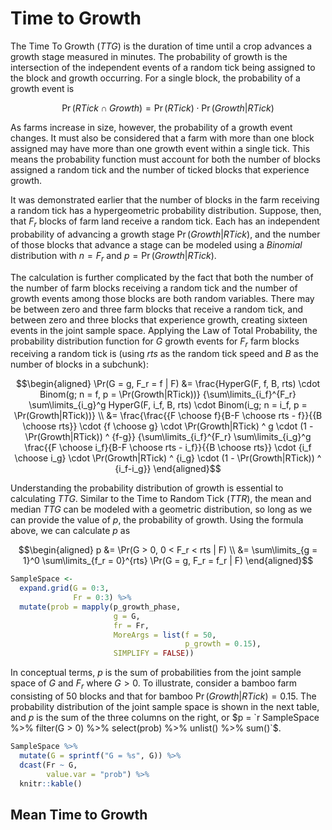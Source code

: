 # Time to Growth

The Time To Growth ($TTG$) is the duration of time until a crop advances a growth stage measured in minutes. The probability of growth is the intersection of the independent events of a random tick being assigned to the block and growth occurring. For a single block, the probability of a growth event is 

$$
\Pr(RTick \cap Growth) = \Pr(RTick) \cdot \Pr(Growth | RTick)
$$

As farms increase in size, however, the probability of a growth event changes. It must also be considered that a farm with more than one block assigned may have more than one growth event within a single tick. This means the probability function must account for both the number of blocks assigned a random tick and the number of ticked blocks that experience growth. 

It was demonstrated earlier that the number of blocks in the farm receiving a random tick has a hypergeometric probability distribution. Suppose, then, that $F_r$ blocks of farm land receive a random tick. Each has an independent probability of advancing a growth stage $\Pr(Growth|RTick)$, and the number of those blocks that advance a stage can be modeled using a _Binomial_ distribution with $n = F_r$ and $p = \Pr(Growth|RTick)$.

The calculation is further complicated by the fact that both the number of the number of farm blocks receiving a random tick and the number of growth events among those blocks are both random variables. There may be between zero and three farm blocks that receive a random tick, and between zero and three blocks that experience growth, creating sixteen events in the joint sample space. Applying the Law of Total Probability, the probability distribution function for $G$ growth events for $F_r$ farm blocks receiving a random tick is (using $rts$ as the random tick speed and $B$ as the number of blocks in a subchunk):

$$\begin{aligned}
\Pr(G = g, F_r = f | F)
  &= \frac{HyperG(F, f, B, rts) \cdot Binom(g; n = f, p = \Pr(Growth|RTick))}
          {\sum\limits_{i_f}^{F_r} \sum\limits_{i_g}^g 
            HyperG(F, i_f, B, rts) \cdot 
            Binom(i_g; n = i_f, p = \Pr(Growth|RTick))} \\
  &= \frac{\frac{{F \choose f}{B-F \choose rts - f}}{{B \choose rts}} \cdot 
                 {f \choose g} \cdot \Pr(Growth|RTick) ^ g \cdot (1 - \Pr(Growth|RTick)) ^ {f-g}}
          {\sum\limits_{i_f}^{F_r} \sum\limits_{i_g}^g 
              \frac{{F \choose i_f}{B-F \choose rts - i_f}}{{B \choose rts}} \cdot 
              {i_f \choose i_g} \cdot \Pr(Growth|RTick) ^ {i_g} \cdot (1 - \Pr(Growth|RTick)) ^ {i_f-i_g}}
\end{aligned}$$

Understanding the probability distribution of growth is essential to calculating $TTG$. Similar to the Time to Random Tick ($TTR$), the mean and median $TTG$ can be modeled with a geometric distribution, so long as we can provide the value of $p$, the probability of growth. Using the formula above, we can calculate $p$ as 

$$\begin{aligned}
p &= \Pr(G > 0, 0 < F_r < rts | F) \\
  &= \sum\limits_{g = 1}^0 
     \sum\limits_{f_r = 0}^{rts} \Pr(G = g, F_r = f_r | F)
\end{aligned}$$

```r
SampleSpace <- 
  expand.grid(G = 0:3, 
              Fr = 0:3) %>% 
  mutate(prob = mapply(p_growth_phase, 
                       g = G, 
                       fr = Fr, 
                       MoreArgs = list(f = 50, 
                                       p_growth = 0.15),
                       SIMPLIFY = FALSE)) 
```

In conceptual terms, $p$ is the sum of probabilities from the joint sample space of $G$ and $F_r$ where $G > 0$. To illustrate, consider a bamboo farm consisting of 50 blocks and that for bamboo $\Pr(Growth | RTick) = 0.15$. The probability distribution of the joint sample space is shown in the next table, and $p$ is the sum of the three columns on the right, or $p = `r SampleSpace %>% filter(G > 0) %>% select(prob) %>% unlist() %>% sum()`$.

```r
SampleSpace %>% 
  mutate(G = sprintf("G = %s", G)) %>% 
  dcast(Fr ~ G, 
        value.var = "prob") %>% 
  knitr::kable()
```

## Mean Time to Growth 

